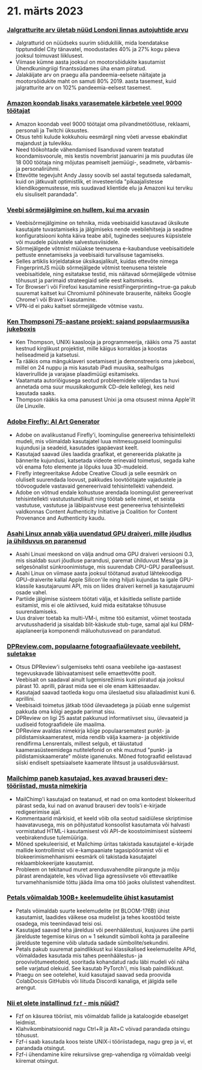 
<Steps>

# 21. märts 2023

### [Jalgratturite arv ületab nüüd Londoni linnas autojuhtide arvu](https://www.forbes.com/sites/carltonreid/2023/03/01/cyclists-now-outnumber-motorists-in-city-of-london/?ref=hackernewsgpt.com)

- Jalgratturid on nüüdseks suurim sõidukiliik, mida loendatakse tipptundidel City tänavatel, moodustades 40% ja 27% kogu päeva jooksul toimuvast liiklusest.
- Viimase kümne aasta jooksul on mootorsõidukite kasutamist Ühendkuningriigi finantssüdames üha enam piiratud.
- Jalakäijate arv on praegu alla pandeemia-eelsete näitajate ja mootorsõidukite maht on samuti 80% 2019. aasta tasemest, kuid jalgratturite arv on 102% pandeemia-eelsest tasemest.

### [Amazon koondab lisaks varasematele kärbetele veel 9000 töötajat](https://www.cnbc.com/2023/03/20/amazon-layoffs-company-to-cut-off-9000-more-workers.html?ref=hackernewsgpt.com)

- Amazon koondab veel 9000 töötajat oma pilvandmetöötluse, reklaami, personali ja Twitchi üksustes.
- Otsus tehti kulude kokkuhoiu eesmärgil ning võeti arvesse ebakindlat majandust ja tulevikku.
- Need töökohtade vähendamised lisanduvad varem teatatud koondamisvoorule, mis kestis novembrist jaanuarini ja mis puudutas üle 18 000 töötaja ning mõjutas peamiselt jaemüügi-, seadmete, värbamis- ja personalirühmi.
- Ettevõtte tegevjuht Andy Jassy soovib sel aastal tegutseda saledamalt, kuid on jätkuvalt optimistlik, et investeerida "pikaajalistesse kliendikogemustesse, mis suudavad klientide elu ja Amazoni kui terviku elu sisuliselt parandada".

### [Veebi sõrmejälgimine on hullem, kui ma arvasin](https://www.bitestring.com/posts/2023-03-19-web-fingerprinting-is-worse-than-I-thought.html?ref=hackernewsgpt.com)

- Veebisõrmejälgimine on tehnika, mida veebisaidid kasutavad üksikute kasutajate tuvastamiseks ja jälgimiseks nende veebilehitseja ja seadme konfiguratsiooni kohta käiva teabe abil, tuginedes seejuures küpsistele või muudele püsivatele salvestusviisidele.
- Sõrmejälgede võtmist müüakse teenusena e-kaubanduse veebisaitidele pettuste ennetamiseks ja veebisaidi turvalisuse tagamiseks.
- Selles artiklis kirjeldatakse üksikasjalikult, kuidas ettevõte nimega FingerprintJS müüb sõrmejälgede võtmist teenusena teistele veebisaitidele, ning esitatakse testid, mis näitavad sõrmejälgede võtmise tõhusust ja parimaid strateegiaid selle eest kaitsmiseks.
- Tor Browser'i või Firefoxi kasutamine resistFingerprinting=true-ga pakub suuremat kaitset kui Chromiumil põhinevate brauserite, näiteks Google Chrome'i või Brave'i kasutamine.
- VPN-id ei paku kaitset sõrmejälgede võtmise vastu.

### [Ken Thompsoni 75-aastane projekt: sajand populaarmuusika jukeboxis](https://www.youtube.com/watch?v=kaandEt_pKw&ref=hackernewsgpt.com)

- Ken Thompson, UNIXi kaaslooja ja programmeerija, rääkis oma 75 aastat kestnud kirglikust projektist, mille käigus korraldas ja koostas heliseadmeid ja katsetusi.
- Ta rääkis oma mänguklaveri soetamisest ja demonstreeris oma jukeboxi, millel on 24 nuppu ja mis kasutab iPadi muusika, sealhulgas klaverirullide ja varajase plaadimüügi esitamiseks.
- Vaatamata autoriõigusega seotud probleemidele väljendas ta huvi annetada oma suur muusikakogumik CD-dele kellelegi, kes neid kasutada saaks.
- Thompson rääkis ka oma panusest Unixi ja oma otsusest minna Apple'ilt üle Linuxile.

### [Adobe Firefly: AI Art Generator](https://www.adobe.com/sensei/generative-ai/firefly.html?ref=hackernewsgpt.com)

- Adobe on avalikustanud Firefly'i, loomingulise genereeriva tehisintellekti mudeli, mis võimaldab kasutajatel luua mitmesuguseid loomingulisi kujundusi ja seadeid, kasutades igapäevast keelt.
- Kasutajad saavad üles laadida graafikat, et genereerida plakatite ja bännerite kujundusi, katsetada videote erinevaid toimetusi, segada kahe või enama foto elemente ja lõpuks luua 3D-mudeleid.
- Firefly integreeritakse Adobe Creative Cloudi ja selle eesmärk on oluliselt suurendada loovust, pakkudes loovtöötajate vajadustele ja töövoogudele vastavaid genereerivaid tehisintellekti vahendeid.
- Adobe on võtnud endale kohustuse arendada loomingulist genereerivat tehisintellekti vastutustundlikult ning töötab selle nimel, et seista vastutuse, vastutuse ja läbipaistvuse eest genereeriva tehisintellekti valdkonnas Content Authenticity Initiative ja Coalition for Content Provenance and Authenticity kaudu.

### [Asahi Linux annab välja uuendatud GPU draiveri, mille jõudlus ja ühilduvus on paranenud](https://asahilinux.org/2023/03/road-to-vulkan/?ref=hackernewsgpt.com)

- Asahi Linuxi meeskond on välja andnud oma GPU draiveri versiooni 0.3, mis sisaldab suuri jõudluse parandusi, paremat ühilduvust Mesa'ga ja selgesõnalist sünkroonimistuge, mis suurendab CPU-GPU paralleelsust.
- Asahi Linux on viimase aasta jooksul töötanud avatud lähtekoodiga GPU-draiverite kallal Apple Silicon'ile ning hiljuti kujundas ta igale GPU-klassile kasutajaruumi API, mis on liides draiveri kerneli ja kasutajaruumi osade vahel.
- Partiide jälgimise süsteem töötati välja, et käsitleda selliste partiide esitamist, mis ei ole aktiivsed, kuid mida esitatakse tõhususe suurendamiseks.
- Uus draiver toetab ka multi-VM-i, mitme töö esitamist, võimet teostada arvutusshaderid ja sisaldab blit-käskude stub-tuge, samal ajal kui DRM-ajaplaneerija komponendi mäluohutusvead on parandatud.

### [DPReview.com, populaarne fotograafiaülevaate veebileht, suletakse](https://www.dpreview.com/news/5901145460/dpreview-com-to-close?ref=hackernewsgpt.com)

- Otsus DPReview'i sulgemiseks tehti osana veebilehe iga-aastasest tegevuskavade läbivaatamisest selle emaettevõtte poolt.
- Veebisait on saadaval ainult lugemisrežiimis kuni piiratud aja jooksul pärast 10. aprilli, pärast mida see ei ole enam kättesaadav.
- Kasutajad saavad taotleda kogu oma üleslaetud sisu allalaadimist kuni 6. aprillini.
- Veebisaidi toimetus jätkab tööd ülevaadetega ja püüab enne sulgemist pakkuda oma kõigi aegade parimat sisu.
- DPReview on ligi 25 aastat pakkunud informatiivset sisu, ülevaateid ja uudiseid fotograafidele üle maailma.
- DPReview avaldas nimekirja kõige populaarsematest punkt- ja pildistamiskaameratest, mida rendib välja kaamera- ja objektiivide rendifirma Lensrentals, millest selgub, et täiustatud kaamerasüsteemidega nutitelefonid on ehk muutnud "punkt- ja pildistamiskaamerate" mõiste iganenuks. Mõned fotograafid eelistavad siiski endiselt spetsiaalsete kaamerate lihtsust ja usaldusväärsust.

### [Mailchimp paneb kasutajad, kes avavad brauseri dev-tööriistad, musta nimekirja](http://news.ycombinator.com/item?id=35235732&ref=hackernewsgpt.com)

- MailChimp'i kasutajad on teatanud, et nad on oma kontodest blokeeritud pärast seda, kui nad on avanud brauseri dev tools'i e-kirjade redigeerimise ajal.
- Kommentaarid märkisid, et keeld võib olla seotud saidiülese skriptimise haavatavusega, mis on põhjustatud konsoolist kasutamata või halvasti vormistatud HTML-i kasutamisest või API-de koostoimimisest süsteemi veebirakenduse tulemüüriga.
- Mõned spekuleerisid, et Mailchimp üritas takistada kasutajatel e-kirjade mallide kontrollimist või e-kampaaniate tagasipööramist või et blokeerimismehhanismi eesmärk oli takistada kasutajatel reklaamblokeerijate kasutamist.
- Probleem on tekitanud muret arendusvahendite piirangute ja mõju pärast arendajatele, kes võivad liiga agressiivsete või ettevaatlike turvamehhanismide tõttu jääda ilma oma töö jaoks olulistest vahenditest.

### [Petals võimaldab 100B+ keelemudelite ühist kasutamist](https://petals.ml/?ref=hackernewsgpt.com)

- Petals võimaldab suurte keelemudelite (nt BLOOM-176B) ühist kasutamist, laadides väikese osa mudelist ja tehes koostööd teiste osadega, mis teenindavad teisi osi.
- Kasutajad saavad teha järeldusi või peenhäälestusi, kusjuures ühe partii järelduste tegemise kiirus on ≈ 1 sekundit sümboli kohta ja paralleelne järelduste tegemine võib ulatuda sadade sümbolite/sekundini.
- Petals pakub suuremat paindlikkust kui klassikalised keelemudelite APId, võimaldades kasutada mis tahes peenhäälestus- ja proovivõtumeetodeid, sooritada kohandatud radu läbi mudeli või näha selle varjatud olekuid. See kasutab PyTorch'i, mis lisab paindlikkust.
- Praegu on see ootelehel, kuid kasutajad saavad seda proovida ColabDocsis GitHubis või liituda Discordi kanaliga, et jälgida selle arengut.

### [Nii et olete installinud `fzf` - mis nüüd?](https://andrew-quinn.me/fzf/?ref=hackernewsgpt.com)

- Fzf on käsurea tööriist, mis võimaldab failide ja kataloogide ebaselget leidmist.
- Klahvikombinatsioonid nagu Ctrl+R ja Alt+C võivad parandada otsingu tõhusust.
- Fzf-i saab kasutada koos teiste UNIX-i tööriistadega, nagu grep ja vi, et parandada otsingut.
- Fzf-i ühendamine kiire rekursiivse grep-vahendiga rg võimaldab veelgi kiiremat otsingut.

</Steps>

